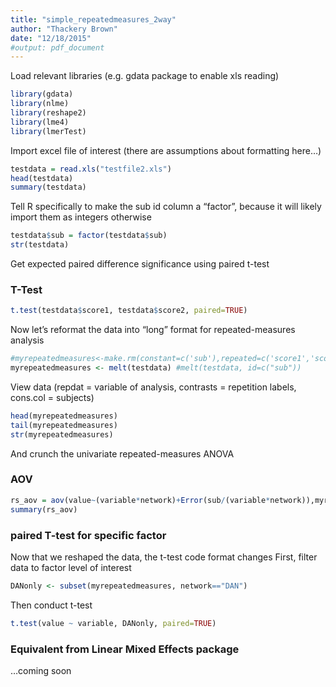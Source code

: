 ```yaml
---
title: "simple_repeatedmeasures_2way"
author: "Thackery Brown"
date: "12/18/2015"
#output: pdf_document
---
```


Load relevant libraries (e.g. gdata package to enable xls reading)
```r
library(gdata)
library(nlme)
library(reshape2)
library(lme4)
library(lmerTest)
```

Import excel file of interest (there are assumptions about formatting here...)
```r
testdata = read.xls("testfile2.xls")
head(testdata)
summary(testdata)
```

Tell R specifically to make the sub id column a "factor", because it will likely import them as integers otherwise
```r
testdata$sub = factor(testdata$sub)
str(testdata)
```

Get expected paired difference significance using paired t-test

### T-Test
```r
t.test(testdata$score1, testdata$score2, paired=TRUE)
```

Now let's reformat the data into "long" format for repeated-measures analysis
```r
#myrepeatedmeasures<-make.rm(constant=c('sub'),repeated=c('score1','score2'),data=testdata)
myrepeatedmeasures <- melt(testdata) #melt(testdata, id=c("sub")) 
```

View data (repdat = variable of analysis, contrasts = repetition labels, cons.col = subjects)
```r
head(myrepeatedmeasures)
tail(myrepeatedmeasures)
str(myrepeatedmeasures)
```

And crunch the univariate repeated-measures ANOVA

### AOV
```r
rs_aov = aov(value~(variable*network)+Error(sub/(variable*network)),myrepeatedmeasures)
summary(rs_aov)
```
### paired T-test for specific factor
Now that we reshaped the data, the t-test code format changes
First, filter data to factor level of interest

```r
DANonly <- subset(myrepeatedmeasures, network=="DAN")
```

Then conduct t-test

```r
t.test(value ~ variable, DANonly, paired=TRUE)
```


### Equivalent from Linear Mixed Effects package
...coming soon